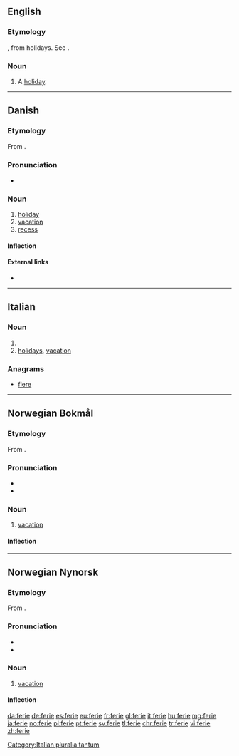 ==English==

===Etymology===
{{etyl|fro|en}} {{term|ferie|lang=fro}}, from {{etyl|la|en}} {{lena}} {{term|ferie}} holidays. See {{term|fair}}.

===Noun===
{{en-noun}}

# {{context|obsolete|lang=en}} A [[holiday]].
#: {{rfquotek|Bullokar}}

{{Webster 1913}}

----

==Danish==

===Etymology===
From {{etyl|la|da}} {{term/t|la|fēriae||festival, rest}}.

===Pronunciation===
* {{IPA|/feriə/|[feɐ̯ˀiə]|lang=da}}

===Noun===
{{da-noun|n|r}}

# [[holiday]]
# [[vacation]]
# [[recess]]

====Inflection====
{{da-noun-infl|n|r}}

====External links====
* {{pedialite|lang=da}}

----

==Italian==

===Noun===
{{head|it|plural}} {{g|f}}

# {{plural of|feria|lang=it}}
# [[holidays]], [[vacation]]

===Anagrams===
* [[fiere#Italian|fiere]]

[[Category:Italian pluralia tantum]]

----

==Norwegian Bokmål==

===Etymology===
From {{etyl|la|nb}} {{term|feriae|lang=la}}.

===Pronunciation===
* {{IPA|/feːrjə/|lang=nb}}
* {{rhymes|eːrjə|lang=nb}}

===Noun===
{{head|nb|noun|g=m}}

# [[vacation]]

====Inflection====
{{no-noun-infl|nb-class=m1|stem=feri}}

----

==Norwegian Nynorsk==

===Etymology===
From {{etyl|la|nn}} {{term|feriae|lang=la}}.

===Pronunciation===
* {{IPA|/feːrjə/|lang=nn}}
* {{rhymes|eːrjə|lang=nn}}

===Noun===
{{head|nn|noun|g=m}}

# [[vacation]]

====Inflection====
{{no-noun-infl|nn-class=m1|stem=feri}}

[[da:ferie]]
[[de:ferie]]
[[es:ferie]]
[[eu:ferie]]
[[fr:ferie]]
[[gl:ferie]]
[[it:ferie]]
[[hu:ferie]]
[[mg:ferie]]
[[ja:ferie]]
[[no:ferie]]
[[pl:ferie]]
[[pt:ferie]]
[[sv:ferie]]
[[tl:ferie]]
[[chr:ferie]]
[[tr:ferie]]
[[vi:ferie]]
[[zh:ferie]]